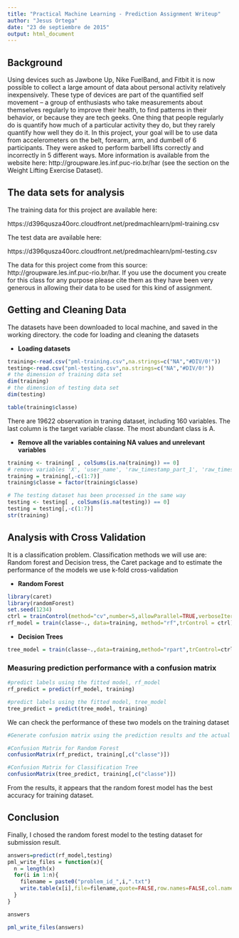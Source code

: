 ```yaml
---
title: "Practical Machine Learning - Prediction Assignment Writeup"
author: "Jesus Ortega"
date: "23 de septiembre de 2015"
output: html_document
---
```


## Background

Using devices such as Jawbone Up, Nike FuelBand, and Fitbit it is now possible to collect a large amount of data about personal activity relatively inexpensively. These type of devices are part of the quantified self movement – a group of enthusiasts who take measurements about themselves regularly to improve their health, to find patterns in their behavior, or because they are tech geeks. One thing that people regularly do is quantify how much of a particular activity they do, but they rarely quantify how well they do it. In this project, your goal will be to use data from accelerometers on the belt, forearm, arm, and dumbell of 6 participants. They were asked to perform barbell lifts correctly and incorrectly in 5 different ways. More information is available from the website here: http://groupware.les.inf.puc-rio.br/har (see the section on the Weight Lifting Exercise Dataset). 


## The data sets for analysis

The training data for this project are available here: 

https://d396qusza40orc.cloudfront.net/predmachlearn/pml-training.csv

The test data are available here: 

https://d396qusza40orc.cloudfront.net/predmachlearn/pml-testing.csv

The data for this project come from this source: http://groupware.les.inf.puc-rio.br/har. If you use the document you create for this class for any purpose please cite them as they have been very generous in allowing their data to be used for this kind of assignment. 



## Getting and Cleaning Data

The datasets have been downloaded to local machine, and saved in the working directory. the code for loading and cleaning the datasets

  * **Loading datasets**
```r
training<-read.csv("pml-training.csv",na.strings=c("NA","#DIV/0!"))
testing<-read.csv("pml-testing.csv",na.strings=c("NA","#DIV/0!"))
# the dimension of training data set
dim(training)
# the dimension of testing data set
dim(testing)

table(training$classe)
```

There are 19622 observation in traning dataset, including 160 variables. The last column is the target variable classe. The most abundant class is A.

  * **Remove all the variables containing NA values and unrelevant variables**

```r
training <- training[ , colSums(is.na(training)) == 0]
# remove variables 'X', 'user_name', 'raw_timestamp_part_1', 'raw_timestamp_part_2', 'cvtd_timestamp', 'new_window', 'num_window'
training = training[,-c(1:7)]
training$classe = factor(training$classe)

# The testing dataset has been processed in the same way
testing <- testing[ , colSums(is.na(testing)) == 0]
testing = testing[,-c(1:7)]
str(training)
```

## Analysis with Cross Validation

It is a classification problem. Classification methods we will use are: Random forest and Decision tress, the Caret package and to estimate the performance of the models we use k-fold cross-validation

  * **Random Forest**
  
```r
library(caret)
library(randomForest)
set.seed(1234)
ctrl = trainControl(method="cv",number=5,allowParallel=TRUE,verboseIter = FALSE)
rf_model = train(classe~., data=training, method="rf",trControl = ctrl)
```


  * **Decision Trees**
  
```r
tree_model = train(classe~.,data=training,method="rpart",trControl=ctrl)
```

### Measuring prediction performance with a confusion matrix

```r
#predict labels using the fitted model, rf_model 
rf_predict = predict(rf_model, training)

#predict labels using the fitted model, tree_model
tree_predict = predict(tree_model, training)
```


We can check the performance of these two models on the training dataset

```r
#Generate confusion matrix using the prediction results and the actual labels from the training dataset

#Confusion Matrix for Random Forest
confusionMatrix(rf_predict, training[,c("classe")])

#Confusion Matrix for Classification Tree
confusionMatrix(tree_predict, training[,c("classe")])
```

From the results, it appears that the random forest model has the best accuracy for training dataset.

## Conclusion

Finally, I chosed the random forest model to the testing dataset for submission result.

```r
answers=predict(rf_model,testing)
pml_write_files = function(x){ 
  n = length(x) 
  for(i in 1:n){ 
    filename = paste0("problem_id_",i,".txt")
    write.table(x[i],file=filename,quote=FALSE,row.names=FALSE,col.names=FALSE) 
  }
}

answers

pml_write_files(answers)

```

